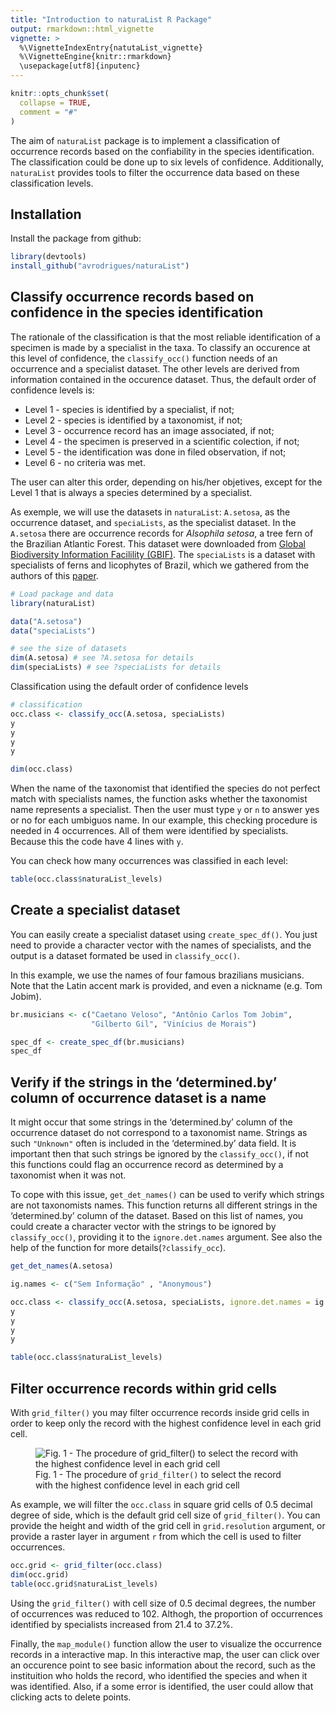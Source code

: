 ```yaml
---
title: "Introduction to naturaList R Package"
output: rmarkdown::html_vignette
vignette: >
  %\VignetteIndexEntry{natutaList_vignette}
  %\VignetteEngine{knitr::rmarkdown}
  \usepackage[utf8]{inputenc}
---
```


```r
knitr::opts_chunk$set(
  collapse = TRUE,
  comment = "#"
)
```

The aim of `naturaList` package is to implement a classification of occurrence records based on the confiability in the species identification. The classification could be done up to six levels of confidence. Additionally, `naturaList` provides tools to filter the occurrence data based on these classification levels.

## Installation
Install the package from github:

```r
library(devtools)
install_github("avrodrigues/naturaList")
```

## Classify occurrence records based on confidence in the species identification

The rationale of the classification is that the most reliable identification of a specimen is made by a specialist in the taxa. To classify an occurence at this level of confidence, the `classify_occ()` function needs of an occurrence and a specialist dataset. The other levels are derived from information contained in the occurence dataset. Thus, the default order of confidence levels is:

 * Level 1 - species is identified by a specialist, if not;
 * Level 2 - species is identified by a taxonomist, if not;
 * Level 3 - occurrence record has an image associated, if not;
 * Level 4 - the specimen is preserved in a scientific colection, if not;
 * Level 5 - the identification was done in filed observation, if not;
 * Level 6 - no criteria was met.
 
The user can alter this order, depending on his/her objetives, except for the Level 1 that is always a species determined by a specialist. 

As exemple, we will use the datasets in `naturaList`: `A.setosa`, as the occurrence dataset, and `speciaLists`, as the specialist dataset. In the `A.setosa` there are occurrence records for *Alsophila setosa*, a tree fern of the Brazilian Atlantic Forest. This dataset were downloaded from [Global Biodiversity Information Facilility (GBIF)]( https://doi.org/10.15468/dl.6jesg0). The `speciaLists` is a dataset with specialists of ferns and licophytes of Brazil, which we gathered from the authors of this [paper](http://dx.doi.org/10.1590/2175-7860201566410). 

```r
# Load package and data
library(naturaList)

data("A.setosa")
data("speciaLists")

# see the size of datasets
dim(A.setosa) # see ?A.setosa for details
dim(speciaLists) # see ?speciaLists for details
```

Classification using the default order of confidence levels
```r
# classification
occ.class <- classify_occ(A.setosa, speciaLists)
y
y
y
y

dim(occ.class)
```
 
When the name of the taxonomist that identified the species do not perfect match with specialists names, the function asks whether the taxonomist name represents a specialist. Then the user must type `y` or `n` to answer yes or no for each umbiguos name. In our example, this checking procedure is needed in 4 occurrences. All of them were identified by specialists. Because this the code have 4 lines with `y`. 


You can check how many occurrences was classified in each level:
```r
table(occ.class$naturaList_levels)
```

## Create a specialist dataset

You can easily create a specialist dataset using `create_spec_df()`. You just need to provide a character vector with the names of specialists, and the output is a dataset formated be used in `classify_occ()`. 

In this example, we use the names of four famous brazilians musicians. Note that the Latin accent mark is provided, and even a nickname (e.g. Tom Jobim). 

```r
br.musicians <- c("Caetano Veloso", "Antônio Carlos Tom Jobim", 
                  "Gilberto Gil", "Vinícius de Morais")

spec_df <- create_spec_df(br.musicians)
spec_df
```

## Verify if the strings in the 'determined.by' column of occurrence dataset is a name 

It might occur that some strings in the 'determined.by' column of the occurrence dataset do not correspond to a taxonomist name. Strings as such `"Unknown"` often is included in the 'determined.by' data field. It is important then that such strings be ignored by the `classify_occ()`, if not this functions could flag an occurrence record as determined by a taxonomist when it was not. 

To cope with this issue, `get_det_names()` can be used to verify which strings are not taxonomists names. This function returns all different strings in the 'determined.by' column of the dataset. Based on this list of names, you could create a character vector with the strings to be ignored by `classify_occ()`, providing it to the `ignore.det.names` argument. See also the help of the function for more details(`?classify_occ`). 

```r
get_det_names(A.setosa)

ig.names <- c("Sem Informação" , "Anonymous")

occ.class <- classify_occ(A.setosa, speciaLists, ignore.det.names = ig.names)
y
y
y
y

table(occ.class$naturaList_levels)

```

## Filter occurrence records within grid cells

With `grid_filter()` you may filter occurrence records inside grid cells in order to keep only the record with the highest confidence level in each grid cell. 

![Fig. 1 - The procedure of `grid_filter()` to select the record with the highest confidence level in each grid cell](../vignettes/grid_filter.png)

As example, we will filter the `occ.class` in square grid cells of 0.5 decimal
degree of side, which is the default grid cell size of `grid_filter()`. You can 
provide the height and width of the grid cell in `grid.resolution` argument, or 
provide a raster layer in argument `r` from which the cell is used to filter 
occurrences. 

```r
occ.grid <- grid_filter(occ.class)
dim(occ.grid)
table(occ.grid$naturaList_levels)
```

Using the `grid_filter()` with cell size of 0.5 decimal degrees, the number of occurrences was reduced to 102. Althogh, the proportion of occurrences identified by specialists increased from 21.4 to 37.2%. 



Finally, the `map_module()` function allow the user to visualize the occurrence
records in a interactive map. In this interactive map, the user can click over an
occurence point to see basic information about the record, such as the instituition
who holds the record, who identified the species and when it was identified. 
Also, if a some error is identified, the user could allow that clicking acts to 
delete points. 
